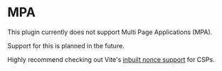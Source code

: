 
# MPA
This plugin currently does not support Multi Page Applications (MPA).

<Callout type="info">
    Support for this is planned in the future.
</Callout>

Highly recommend checking out Vite's [inbuilt nonce support](https://vitejs.dev/guide/features#content-security-policy-csp) for CSPs. 